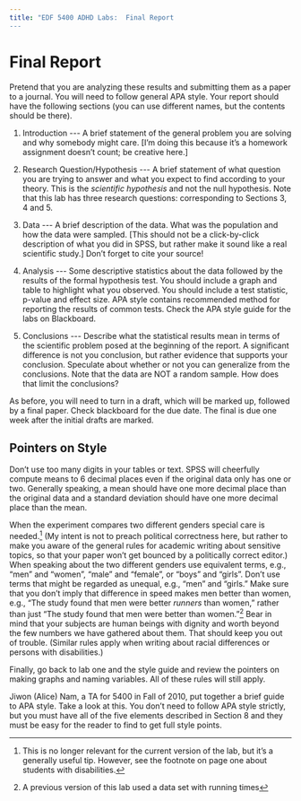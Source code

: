 ```yaml
---
title: "EDF 5400 ADHD Labs:  Final Report
---
```


# Final Report

Pretend that you are analyzing these results and submitting them as a
paper to a journal. You will need to follow general APA style. Your
report should have the following sections (you can use different names,
but the contents should be there).

1.  Introduction \-\-- A brief statement of the general problem you are
    solving and why somebody might care. \[I'm doing this because it's a
    homework assignment doesn't count; be creative here.\]

2.  Research Question/Hypothesis \-\-- A brief statement of what
    question you are trying to answer and what you expect to find
    according to your theory. This is the *scientific hypothesis* and
    not the null hypothesis. Note that this lab has three research
    questions: corresponding to Sections 3, 4 and 5.

3.  Data \-\-- A brief description of the data. What was the population
    and how the data were sampled. \[This should not be a click-by-click
    description of what you did in SPSS, but rather make it sound like a
    real scientific study.\] Don't forget to cite your source!

4.  Analysis \-\-- Some descriptive statistics about the data followed
    by the results of the formal hypothesis test. You should include a
    graph and table to highlight what you observed. You should include a
    test statistic, p-value and effect size. APA style contains
    recommended method for reporting the results of common tests. Check
    the APA style guide for the labs on Blackboard.

5.  Conclusions \-\-- Describe what the statistical results mean in
    terms of the scientific problem posed at the beginning of the
    report. A significant difference is not you conclusion, but rather
    evidence that supports your conclusion. Speculate about whether or
    not you can generalize from the conclusions. Note that the data are
    NOT a random sample. How does that limit the conclusions?

As before, you will need to turn in a draft, which will be marked up,
followed by a final paper. Check blackboard for the due date. The final
is due one week after the initial drafts are marked.

## Pointers on Style

Don't use too many digits in your tables or text. SPSS will cheerfully
compute means to 6 decimal places even if the original data only has one
or two. Generally speaking, a mean should have one more decimal place
than the original data and a standard deviation should have one more
decimal place than the mean.

When the experiment compares two different genders special care is
needed.[^3] (My intent is not to preach political correctness here, but
rather to make you aware of the general rules for academic writing about
sensitive topics, so that your paper won't get bounced by a politically
correct editor.) When speaking about the two different genders use
equivalent terms, e.g., "men" and "women", "male" and "female", or
"boys" and "girls". Don't use terms that might be regarded as unequal,
e.g., "men" and "girls." Make sure that you don't imply that difference
in speed makes men better than women, e.g., "The study found that men
were better *runners* than women," rather than just "The study found
that men were better than women."[^4] Bear in mind that your subjects
are human beings with dignity and worth beyond the few numbers we have
gathered about them. That should keep you out of trouble. (Similar rules
apply when writing about racial differences or persons with
disabilities.)

Finally, go back to lab one and the style guide and review the pointers
on making graphs and naming variables. All of these rules will still
apply.

Jiwon (Alice) Nam, a TA for 5400 in Fall of 2010, put together a brief
guide to APA style. Take a look at this. You don't need to follow APA
style strictly, but you must have all of the five elements described in
Section 8 and they must be easy for the reader to find to get full style
points.

[^3]: This is no longer relevant for the current version of the lab, but
    it's a generally useful tip. However, see the footnote on page one
    about students with disabilities.

[^4]: A previous version of this lab used a data set with running times

<!-- Update the comments on pronouns to link to APA style blog -->
